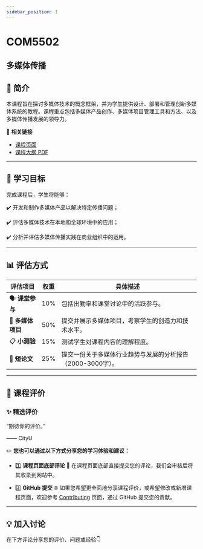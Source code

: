 ```yaml
---
sidebar_position: 1
---
```


# COM5502
## 多媒体传播

## **📘 简介**
本课程旨在探讨多媒体技术的概念框架，并为学生提供设计、部署和管理创新多媒体系统的教程。课程重点包括多媒体产品创作、多媒体项目管理工具和方法、以及多媒体传播发展的领导力。

🔗 **相关链接**
- [课程页面](https://www.cityu.edu.hk/catalogue/pg/202425/course/COM5502.htm)
- [课程大纲 PDF](https://www.cityu.edu.hk/catalogue/pg/202425/course/COM5502.pdf)

---

## **🎯 学习目标**

完成课程后，学生将能够：

✔️ 开发和制作多媒体产品以解决特定传播问题；

✔️ 评估多媒体技术在本地和全球环境中的应用；

✔️ 分析并评估多媒体传播实践在商业组织中的运用。

---

## **📊 评估方式**

| **评估项目**          | **权重** | **具体描述**                                                                                       |
|----------------------|---------|---------------------------------------------------------------------------------------------------|
| 🗣️ **课堂参与**         | 10%     | 包括出勤率和课堂讨论中的活跃参与。                                                                   |
| 🎨 **多媒体项目**        | 50%     | 提交并展示多媒体项目，考察学生的创造力和技术水平。                                                     |
| 📋 **小测验**           | 15%     | 测试学生对课程内容的理解程度。                                                                      |
| 📑 **短论文**           | 25%     | 提交一份关于多媒体行业趋势与发展的分析报告（2000-3000字）。                                            |

---

## **💬 课程评价**

### ✨ **精选评价**
<div className={commentStyles.commentBox}>
    <p className={commentStyles.commentText}>
        “期待你的评价。”
    </p>
    <p className={commentStyles.commentAuthor}>—— CityU</p>
</div>

✏️ **您也可以通过以下方式分享您的学习体验和建议：**

- 1️⃣ **课程页面底部评论**
💬 在课程页面底部直接提交您的评论，我们会审核后将其收录到网站中。

- 2️⃣ **GitHub 提交**
🌐 如果您希望更全面地分享课程评价，或希望修改或新增课程页面，欢迎参考 [Contributing](/contributing) 页面，通过 GitHub 提交您的贡献。

---

## **💡 加入讨论**

在下方评论分享您的评价、问题或经验👇
<Utterances />
